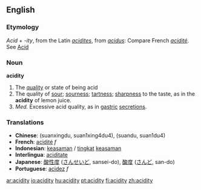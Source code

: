 ==English==

===Etymology===
''Acid'' + ''-ity'', from the Latin ''[[acidites]]'', from ''[[acidus]]'': Compare French ''[[acidité]]''. See [[Acid]]

===Noun===
'''acidity'''
# The [[quality]] or state of being acid
# The quality of [[sour]]; [[sourness]]; [[tartness]]; [[sharpness]] to the taste, as in the '''acidity''' of lemon juice.
# ''Med.'' Excessive acid quality, as in [[gastric]] [[secretions]].

===Translations===
*'''Chinese''': (suanxingdu, suan1xing4du4), (suandu, suan1du4)
*'''French''': [[acidité]] ''f''
*'''Indonesian''': [[asam|keasaman]] / [[tingkat]] [[asam|keasaman]]
*'''Interlingua''': [[aciditate]]
*'''Japanese''': [[酸性度]] ([[さんせいど]], sansei-do),  [[酸度]] ([[さんど]], san-do)
*'''Portuguese''': [[acidez]] ''f''

[[ar:acidity]]
[[io:acidity]]
[[hu:acidity]]
[[pt:acidity]]
[[fi:acidity]]
[[zh:acidity]]